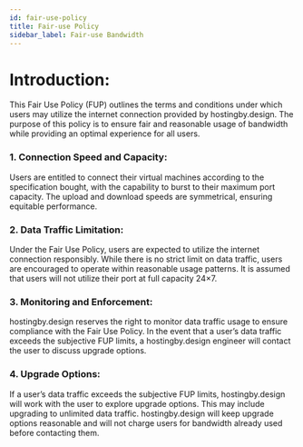 ```yaml
---
id: fair-use-policy
title: Fair-use Policy
sidebar_label: Fair-use Bandwidth
---
```


# Introduction:
This Fair Use Policy (FUP) outlines the terms and conditions under which users may utilize the internet connection provided by hostingby.design. The purpose of this policy is to ensure fair and reasonable usage of bandwidth while providing an optimal experience for all users.

### 1. Connection Speed and Capacity:
Users are entitled to connect their virtual machines according to the specification bought, with the capability to burst to their maximum port capacity. The upload and download speeds are symmetrical, ensuring equitable performance. 

### 2. Data Traffic Limitation:
Under the Fair Use Policy, users are expected to utilize the internet connection responsibly. While there is no strict limit on data traffic, users are encouraged to operate within reasonable usage patterns. It is assumed that users will not utilize their port at full capacity 24×7.

### 3. Monitoring and Enforcement:
hostingby.design reserves the right to monitor data traffic usage to ensure compliance with the Fair Use Policy. In the event that a user’s data traffic exceeds the subjective FUP limits, a hostingby.design engineer will contact the user to discuss upgrade options.

### 4. Upgrade Options:
If a user’s data traffic exceeds the subjective FUP limits, hostingby.design will work with the user to explore upgrade options. This may include upgrading to unlimited data traffic. hostingby.design will keep upgrade options reasonable and will not charge users for bandwidth already used before contacting them.